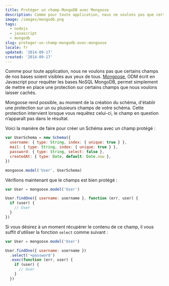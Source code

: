 ```yaml
---
title: Protéger un champ MongoDB avec Mongoose
description: Comme pour toute application, nous ne voulons pas que certains champs de nos bases soient visibles aux yeux de tous. [Mongoose](https://mongoosejs.com/), ODM écrit en Javascript pour requêter les bases NoSQL MongoDB, permet simplement de mettre en place une protection sur certains champs que nous voulons laisser cachés.
image: /images/mongodb.png
tags:
  - nodejs
  - javascript
  - mongodb
slug: proteger-un-champ-mongodb-avec-mongoose
locale: fr
updated: '2014-09-17'
created: '2014-09-17'
---
```


Comme pour toute application, nous ne voulons pas que certains champs de nos bases soient visibles aux yeux de tous. [Mongoose](https://mongoosejs.com/), ODM écrit en Javascript pour requêter les bases NoSQL MongoDB, permet simplement de mettre en place une protection sur certains champs que nous voulons laisser cachés.

Mongoose rend possible, au moment de la création du schéma, d'établir une protection sur un ou plusieurs champs de votre schéma. Cette protection intervient lorsque vous requêtez celui-ci, le champ en question n’apparaît pas dans le résultat.

Voici la manière de faire pour créer un Schéma avec un champ protégé :

```javascript
var UserSchema = new Schema({
  username: { type: String, index: { unique: true } },
  mail: { type: String, index: { unique: true } },
  password: { type: String, select: false },
  createdAt: { type: Date, default: Date.now },
})

mongoose.model('User', UserSchema)
```

Vérifions maintenant que le champs est bien protégé :

```javascript
var User = mongoose.model('User')

User.findOne({ username: username }, function (err, user) {
  if (user) {
    // User
  }
})
```

Si vous désirez à un moment récupérer le contenu de ce champ, il vous suffit d'utiliser la fonction `select` comme suivant :

```javascript
var User = mongoose.model('User')

User.findOne({ username: username })
  .select('+password')
  .exec(function (err, user) {
    if (user) {
      // User
    }
  })
```
